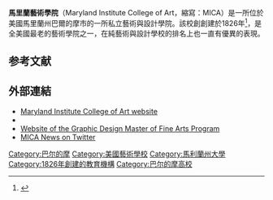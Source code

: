 {{expand|time=2016-03-25T10:47:42+00:00}}
{{Infobox university
|name=        馬里蘭藝術學院 (MICA)
|image=       [[File:MICA_Logo.png|250px]]
|president=  [[Samuel_Hoi|Samuel Hoi]]
|established= 1826
|type=        [[私立大學|私立大學]]
|staff=
|faculty=     291
|students=    1872
|undergrad=   1644
|postgrad=    228
|colors=     [[藍色|藍色]] & [[黃色|黃色]] (傳統色),
             [[綠色|綠色]] & [[咖啡色|咖啡色]] (近年)
|city=       [[巴爾的摩|巴爾的摩]]
|state=      [[馬里蘭州|馬里蘭州]]
|country=    [[美國|美國]]
|campus=     [[市區|市區]], 2.4 km
|free_label=
|free=
|website=     http://www.mica.edu
}}


'''馬里蘭藝術學院'''（Maryland Institute College of Art，縮寫：MICA）是一所位於美國馬里蘭州巴爾的摩市的一所私立藝術與設計學院。該校創創建於1826年<ref name="MICA Historical Timeline">{{Cite web|title=MICA Historical Timeline|year=2009|url=http://webprod.mica.edu/About_MICA/Facts_and_History/Historical_Timeline/1824-1835_The_Beginning—Expanding_Education_in_Baltimore.html|accessdate=2009-08-30|deadurl=yes|archiveurl=https://web.archive.org/web/20100610134048/http://webprod.mica.edu/About_MICA/Facts_and_History/Historical_Timeline/1824-1835_The_Beginning%E2%80%94Expanding_Education_in_Baltimore.html|archivedate=2010-06-10}}</ref>，是全美國最老的藝術學院之一，在純藝術與設計學校的排名上也一直有優異的表現。

==参考文献==
{{reflist}}
==外部連結==
*[http://www.mica.edu Maryland Institute College of Art website] {{Wayback|url=http://www.mica.edu/ |date=20210524112834 }}
*{{gsvlink|URL=http://maps.google.com/maps?f=q&source=s_q&hl=en&geocode=&q=W+Mount+Royal+Ave+%26+W+Lafayette+St,+Baltimore,+MD+21215&sll=39.308584,-76.621828&sspn=0.010427,0.026693&ie=UTF8&ll=39.308551,-76.621807&spn=0.010427,0.026693&z=16&iwloc=A&layer=c&cbll=39.308586,-76.621835&panoid=0Lle3CDRpaibUV8_l36WQQ&cbp=12,136.15,,0,5}}
*[http://micadesign.org/ Website of the Graphic Design Master of Fine Arts Program] {{Wayback|url=http://micadesign.org/ |date=20200912084506 }}
*[https://twitter.com/mica_news MICA News on Twitter] {{Wayback|url=https://twitter.com/mica_news |date=20201118142311 }}

{{school-stub}}
[[Category:巴尔的摩|Category:巴尔的摩]]
[[Category:美國藝術學校|Category:美國藝術學校]]
[[Category:馬利蘭州大學|Category:馬利蘭州大學]]
[[Category:1826年創建的教育機構|Category:1826年創建的教育機構]]
[[Category:巴尔的摩高校|Category:巴尔的摩高校]]